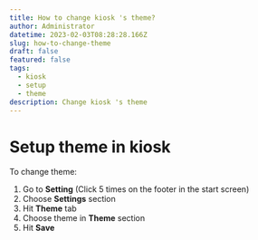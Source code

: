 ```yaml
---
title: How to change kiosk 's theme?
author: Administrator
datetime: 2023-02-03T08:28:28.166Z
slug: how-to-change-theme
draft: false
featured: false
tags:
  - kiosk
  - setup
  - theme
description: Change kiosk 's theme
---
```



# Setup theme in kiosk

To change theme:

1. Go to **Setting** (Click 5 times on the footer in the start screen)
2. Choose **Settings** section
3. Hit **Theme** tab
4. Choose theme in **Theme** section
5. Hit **Save**

<img src="/assets/setup-kiosk/46d6f3aaf2d19bc20b5f785247bf4ef6.gif" alt="" />

